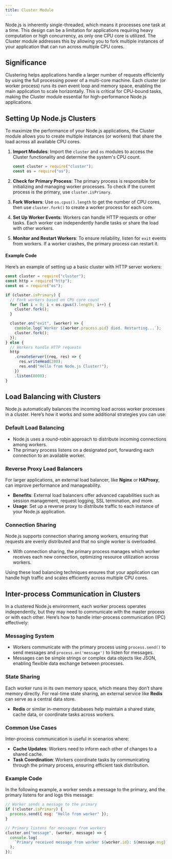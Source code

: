```yaml
---
title: Cluster Module
---
```



Node.js is inherently single-threaded, which means it processes one task at a time. This design can be a limitation for applications requiring heavy computation or high concurrency, as only one CPU core is utilized. The Cluster module addresses this by allowing you to fork multiple instances of your application that can run across multiple CPU cores.

## Significance

Clustering helps applications handle a larger number of requests efficiently by using the full processing power of a multi-core machine. Each cluster (or worker process) runs its own event loop and memory space, enabling the main application to scale horizontally. This is critical for CPU-bound tasks, making the Cluster module essential for high-performance Node.js applications.

## Setting Up Node.js Clusters

To maximize the performance of your Node.js applications, the Cluster module allows you to create multiple instances (or workers) that share the load across all available CPU cores.

1. **Import Modules**: Import the `cluster` and `os` modules to access the Cluster functionality and determine the system's CPU count.

   ```javascript
   const cluster = require("cluster");
   const os = require("os");
   ```

2. **Check for Primary Process**: The primary process is responsible for initializing and managing worker processes. To check if the current process is the primary, use `cluster.isPrimary`.

3. **Fork Workers**: Use `os.cpus().length` to get the number of CPU cores, then use `cluster.fork()` to create a worker process for each core.

4. **Set Up Worker Events**: Workers can handle HTTP requests or other tasks. Each worker can independently handle tasks or share the load with other workers.

5. **Monitor and Restart Workers**: To ensure reliability, listen for `exit` events from workers. If a worker crashes, the primary process can restart it.

#### Example Code

Here’s an example of setting up a basic cluster with HTTP server workers:

```javascript
const cluster = require("cluster");
const http = require("http");
const os = require("os");

if (cluster.isPrimary) {
  // Fork workers based on CPU core count
  for (let i = 0; i < os.cpus().length; i++) {
    cluster.fork();
  }

  cluster.on("exit", (worker) => {
    console.log(`Worker ${worker.process.pid} died. Restarting...`);
    cluster.fork();
  });
} else {
  // Workers handle HTTP requests
  http
    .createServer((req, res) => {
      res.writeHead(200);
      res.end("Hello from Node.js Cluster!");
    })
    .listen(8000);
}
```

## Load Balancing with Clusters

Node.js automatically balances the incoming load across worker processes in a cluster. Here’s how it works and some additional strategies you can use:

### Default Load Balancing

- Node.js uses a round-robin approach to distribute incoming connections among workers.
- The primary process listens on a designated port, forwarding each connection to an available worker.

### Reverse Proxy Load Balancers

For larger applications, an external load balancer, like **Nginx** or **HAProxy**, can improve performance and manageability.

- **Benefits**: External load balancers offer advanced capabilities such as session management, request logging, SSL termination, and more.
- **Usage**: Set up a reverse proxy to distribute traffic to each instance of your Node.js application.

### Connection Sharing

Node.js supports connection sharing among workers, ensuring that requests are evenly distributed and that no single worker is overloaded.

- With connection sharing, the primary process manages which worker receives each new connection, optimizing resource utilization across workers.

Using these load balancing techniques ensures that your application can handle high traffic and scales efficiently across multiple CPU cores.

## Inter-process Communication in Clusters

In a clustered Node.js environment, each worker process operates independently, but they may need to communicate with the master process or with each other. Here’s how to handle inter-process communication (IPC) effectively:

### Messaging System

- Workers communicate with the primary process using `process.send()` to send messages and `process.on('message')` to listen for messages.
- Messages can be simple strings or complex data objects like JSON, enabling flexible data exchange between processes.

### State Sharing

Each worker runs in its own memory space, which means they don’t share memory directly. For real-time state sharing, an external service like **Redis** can serve as a central data store.

- **Redis** or similar in-memory databases help maintain a shared state, cache data, or coordinate tasks across workers.

### Common Use Cases

Inter-process communication is useful in scenarios where:

- **Cache Updates**: Workers need to inform each other of changes to a shared cache.
- **Task Coordination**: Workers coordinate tasks by communicating through the primary process, ensuring efficient task distribution.

### Example Code

In the following example, a worker sends a message to the primary, and the primary listens for and logs this message:

```javascript
// Worker sends a message to the primary
if (!cluster.isPrimary) {
  process.send({ msg: "Hello from worker" });
}

// Primary listens for messages from workers
cluster.on("message", (worker, message) => {
  console.log(
    `Primary received message from worker ${worker.id}: ${message.msg}`
  );
});
```
